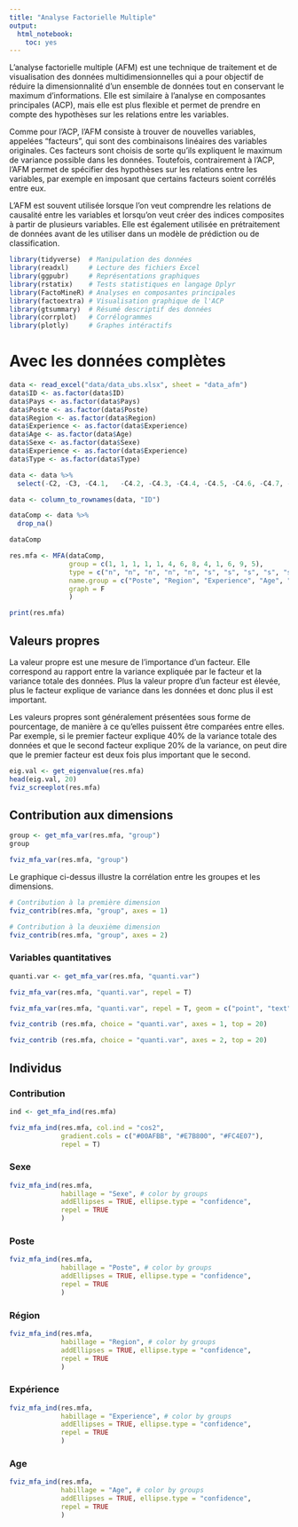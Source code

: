 ```yaml
---
title: "Analyse Factorielle Multiple"
output: 
  html_notebook: 
    toc: yes
---
```


L'analyse factorielle multiple (AFM) est une technique de traitement et de visualisation des données multidimensionnelles qui a pour objectif de réduire la dimensionnalité d'un ensemble de données tout en conservant le maximum d'informations. Elle est similaire à l'analyse en composantes principales (ACP), mais elle est plus flexible et permet de prendre en compte des hypothèses sur les relations entre les variables.

Comme pour l'ACP, l'AFM consiste à trouver de nouvelles variables, appelées "facteurs", qui sont des combinaisons linéaires des variables originales. Ces facteurs sont choisis de sorte qu'ils expliquent le maximum de variance possible dans les données. Toutefois, contrairement à l'ACP, l'AFM permet de spécifier des hypothèses sur les relations entre les variables, par exemple en imposant que certains facteurs soient corrélés entre eux.

L'AFM est souvent utilisée lorsque l'on veut comprendre les relations de causalité entre les variables et lorsqu'on veut créer des indices composites à partir de plusieurs variables. Elle est également utilisée en prétraitement de données avant de les utiliser dans un modèle de prédiction ou de classification.

```r
library(tidyverse)  # Manipulation des données
library(readxl)     # Lecture des fichiers Excel
library(ggpubr)     # Représentations graphiques
library(rstatix)    # Tests statistiques en langage Dplyr
library(FactoMineR) # Analyses en composantes principales
library(factoextra) # Visualisation graphique de l'ACP
library(gtsummary)  # Résumé descriptif des données
library(corrplot)   # Corrélogrammes
library(plotly)     # Graphes intéractifs
```


# Avec les données complètes 

```r
data <- read_excel("data/data_ubs.xlsx", sheet = "data_afm")
data$ID <- as.factor(data$ID)
data$Pays <- as.factor(data$Pays)
data$Poste <- as.factor(data$Poste)
data$Region <- as.factor(data$Region)
data$Experience <- as.factor(data$Experience)
data$Age <- as.factor(data$Age)
data$Sexe <- as.factor(data$Sexe)
data$Experience <- as.factor(data$Experience)
data$Type <- as.factor(data$Type)

data <- data %>%
  select(-C2, -C3, -C4.1,	-C4.2, -C4.3, -C4.4, -C4.5, -C4.6, -C4.7, -C4.8, -C4.9, -Type, -Pays)

data <- column_to_rownames(data, "ID")

dataComp <- data %>%
  drop_na()

dataComp
```


```r
res.mfa <- MFA(dataComp, 
               group = c(1, 1, 1, 1, 1, 4, 6, 8, 4, 1, 6, 9, 5),
               type = c("n", "n", "n", "n", "n", "s", "s", "s", "s", "s", "s", "s", "s"),
               name.group = c("Poste", "Region", "Experience", "Age", "Sexe", "AFE", "AFP", "CF", "IEIP", "INTU", "LDS", "MOT", "NSUB"),
               graph = F
               )

print(res.mfa)
```


## Valeurs propres

La valeur propre est une mesure de l'importance d'un facteur. Elle correspond au rapport entre la variance expliquée par le facteur et la variance totale des données. Plus la valeur propre d'un facteur est élevée, plus le facteur explique de variance dans les données et donc plus il est important.

Les valeurs propres sont généralement présentées sous forme de pourcentage, de manière à ce qu'elles puissent être comparées entre elles. Par exemple, si le premier facteur explique 40% de la variance totale des données et que le second facteur explique 20% de la variance, on peut dire que le premier facteur est deux fois plus important que le second.

```r
eig.val <- get_eigenvalue(res.mfa)
head(eig.val, 20)
fviz_screeplot(res.mfa)
```

## Contribution aux dimensions

```r
group <- get_mfa_var(res.mfa, "group")
group

fviz_mfa_var(res.mfa, "group")
```

Le graphique ci-dessus illustre la corrélation entre les groupes et les dimensions.


```r
# Contribution à la première dimension
fviz_contrib(res.mfa, "group", axes = 1)

# Contribution à la deuxième dimension
fviz_contrib(res.mfa, "group", axes = 2)
```


### Variables quantitatives

```r
quanti.var <- get_mfa_var(res.mfa, "quanti.var")

fviz_mfa_var(res.mfa, "quanti.var", repel = T)

fviz_mfa_var(res.mfa, "quanti.var", repel = T, geom = c("point", "text"), legend = "bottom")
```

```r
fviz_contrib (res.mfa, choice = "quanti.var", axes = 1, top = 20)

fviz_contrib (res.mfa, choice = "quanti.var", axes = 2, top = 20)
```

## Individus

### Contribution

```r
ind <- get_mfa_ind(res.mfa)

fviz_mfa_ind(res.mfa, col.ind = "cos2", 
             gradient.cols = c("#00AFBB", "#E7B800", "#FC4E07"),
             repel = T)
```

### Sexe

```r
fviz_mfa_ind(res.mfa, 
             habillage = "Sexe", # color by groups
             addEllipses = TRUE, ellipse.type = "confidence", 
             repel = TRUE 
             ) 
```

### Poste

```r
fviz_mfa_ind(res.mfa, 
             habillage = "Poste", # color by groups
             addEllipses = TRUE, ellipse.type = "confidence", 
             repel = TRUE 
             ) 
```


### Région

```r
fviz_mfa_ind(res.mfa, 
             habillage = "Region", # color by groups
             addEllipses = TRUE, ellipse.type = "confidence", 
             repel = TRUE 
             ) 
```

### Expérience

```r
fviz_mfa_ind(res.mfa, 
             habillage = "Experience", # color by groups
             addEllipses = TRUE, ellipse.type = "confidence", 
             repel = TRUE 
             ) 
```

### Age

```r
fviz_mfa_ind(res.mfa, 
             habillage = "Age", # color by groups
             addEllipses = TRUE, ellipse.type = "confidence", 
             repel = TRUE 
             ) 
```









